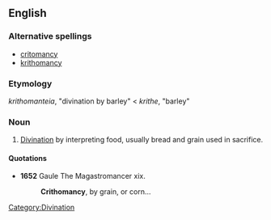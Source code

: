 ==English==

===Alternative spellings===
* [[critomancy]]
* [[krithomancy]]

===Etymology===
{{etyl|grc}} ''krithomanteia'', "divination by barley" < ''krithe'', "barley"

===Noun===
{{en-noun|-}}

# [[divination|Divination]] by interpreting food, usually bread and grain used in sacrifice.

====Quotations====
* '''1652''' Gaule The Magastromancer xix.
*: '''Crithomancy''', by grain, or corn...

[[Category:Divination]]